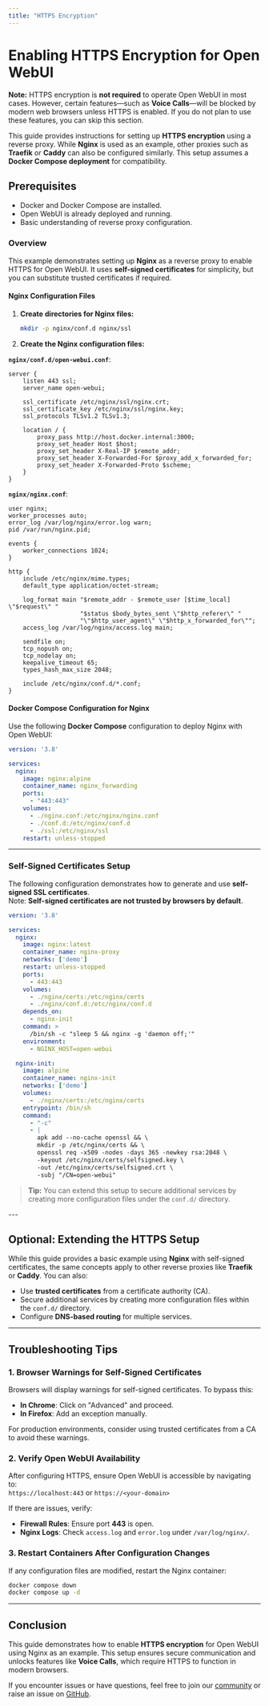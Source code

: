 ```yaml
---
title: "HTTPS Encryption"
---
```



# Enabling HTTPS Encryption for Open WebUI

**Note:** HTTPS encryption is **not required** to operate Open WebUI in most cases. However, certain features—such as **Voice Calls**—will be blocked by modern web browsers unless HTTPS is enabled. If you do not plan to use these features, you can skip this section.

This guide provides instructions for setting up **HTTPS encryption** using a reverse proxy. While **Nginx** is used as an example, other proxies such as **Traefik** or **Caddy** can also be configured similarly. This setup assumes a **Docker Compose deployment** for compatibility.

## Prerequisites

- Docker and Docker Compose are installed.
- Open WebUI is already deployed and running.
- Basic understanding of reverse proxy configuration.

<Tabs groupId="https-setup">

<TabItem value="nginx" label="Nginx Setup">

### Overview

This example demonstrates setting up **Nginx** as a reverse proxy to enable HTTPS for Open WebUI. It uses **self-signed certificates** for simplicity, but you can substitute trusted certificates if required.

#### Nginx Configuration Files

1. **Create directories for Nginx files:**

   ```bash
   mkdir -p nginx/conf.d nginx/ssl
   ```

2. **Create the Nginx configuration files:**

**`nginx/conf.d/open-webui.conf`**:
```nginx
server {
    listen 443 ssl;
    server_name open-webui;

    ssl_certificate /etc/nginx/ssl/nginx.crt;
    ssl_certificate_key /etc/nginx/ssl/nginx.key;
    ssl_protocols TLSv1.2 TLSv1.3;

    location / {
        proxy_pass http://host.docker.internal:3000;
        proxy_set_header Host $host;
        proxy_set_header X-Real-IP $remote_addr;
        proxy_set_header X-Forwarded-For $proxy_add_x_forwarded_for;
        proxy_set_header X-Forwarded-Proto $scheme;
    }
}
```

**`nginx/nginx.conf`**:
```nginx
user nginx;
worker_processes auto;
error_log /var/log/nginx/error.log warn;
pid /var/run/nginx.pid;

events {
    worker_connections 1024;
}

http {
    include /etc/nginx/mime.types;
    default_type application/octet-stream;

    log_format main "$remote_addr - $remote_user [$time_local] \"$request\" "
                    "$status $body_bytes_sent \"$http_referer\" "
                    "\"$http_user_agent\" \"$http_x_forwarded_for\"";
    access_log /var/log/nginx/access.log main;

    sendfile on;
    tcp_nopush on;
    tcp_nodelay on;
    keepalive_timeout 65;
    types_hash_max_size 2048;

    include /etc/nginx/conf.d/*.conf;
}
```

#### Docker Compose Configuration for Nginx

Use the following **Docker Compose** configuration to deploy Nginx with Open WebUI:

```yaml
version: '3.8'

services:
  nginx:
    image: nginx:alpine
    container_name: nginx_forwarding
    ports:
      - "443:443"
    volumes:
      - ./nginx.conf:/etc/nginx/nginx.conf
      - ./conf.d:/etc/nginx/conf.d
      - ./ssl:/etc/nginx/ssl
    restart: unless-stopped
```

---

### Self-Signed Certificates Setup

The following configuration demonstrates how to generate and use **self-signed SSL certificates**.  
Note: **Self-signed certificates are not trusted by browsers by default**.

```yaml
version: '3.8'

services:
  nginx:
    image: nginx:latest
    container_name: nginx-proxy
    networks: ['demo']
    restart: unless-stopped
    ports:
      - 443:443
    volumes:
      - ./nginx/certs:/etc/nginx/certs
      - ./nginx/conf.d:/etc/nginx/conf.d
    depends_on:
      - nginx-init
    command: >
      /bin/sh -c "sleep 5 && nginx -g 'daemon off;'"
    environment:
      - NGINX_HOST=open-webui

  nginx-init:
    image: alpine
    container_name: nginx-init
    networks: ['demo']
    volumes:
      - ./nginx/certs:/etc/nginx/certs
    entrypoint: /bin/sh
    command:
      - "-c"
      - |
        apk add --no-cache openssl && \
        mkdir -p /etc/nginx/certs && \
        openssl req -x509 -nodes -days 365 -newkey rsa:2048 \
        -keyout /etc/nginx/certs/selfsigned.key \
        -out /etc/nginx/certs/selfsigned.crt \
        -subj "/CN=open-webui"
```

> **Tip:** You can extend this setup to secure additional services by creating more configuration files under the `conf.d/` directory.

</TabItem>

</Tabs>
---

## Optional: Extending the HTTPS Setup

While this guide provides a basic example using **Nginx** with self-signed certificates, the same concepts apply to other reverse proxies like **Traefik** or **Caddy**. You can also:

- Use **trusted certificates** from a certificate authority (CA).
- Secure additional services by creating more configuration files within the `conf.d/` directory.
- Configure **DNS-based routing** for multiple services.

---

## Troubleshooting Tips

### 1. Browser Warnings for Self-Signed Certificates  
Browsers will display warnings for self-signed certificates. To bypass this:

- **In Chrome**: Click on "Advanced" and proceed.
- **In Firefox**: Add an exception manually.

For production environments, consider using trusted certificates from a CA to avoid these warnings.

### 2. Verify Open WebUI Availability  
After configuring HTTPS, ensure Open WebUI is accessible by navigating to:  
`https://localhost:443` or `https://<your-domain>`

If there are issues, verify:

- **Firewall Rules**: Ensure port **443** is open.
- **Nginx Logs**: Check `access.log` and `error.log` under `/var/log/nginx/`.

### 3. Restart Containers After Configuration Changes  
If any configuration files are modified, restart the Nginx container:

```bash
docker compose down
docker compose up -d
```

---

## Conclusion

This guide demonstrates how to enable **HTTPS encryption** for Open WebUI using Nginx as an example. This setup ensures secure communication and unlocks features like **Voice Calls**, which require HTTPS to function in modern browsers.

If you encounter issues or have questions, feel free to join our [community](https://discord.gg/5rJgQTnV4s) or raise an issue on [GitHub](https://github.com/open-webui/open-webui).
